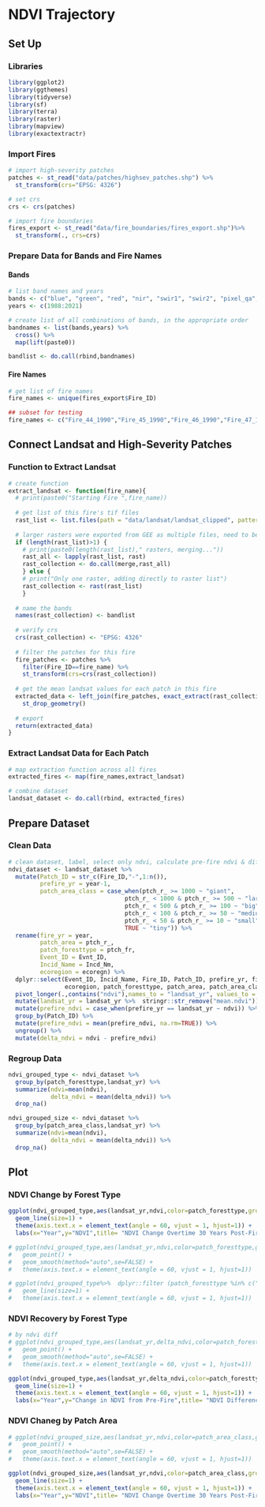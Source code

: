 # NDVI Trajectory

## Set Up

### Libraries 

```r
library(ggplot2)
library(ggthemes)
library(tidyverse)
library(sf)
library(terra)
library(raster)
library(mapview)
library(exactextractr)
```

### Import Fires

```r
# import high-severity patches
patches <- st_read("data/patches/highsev_patches.shp") %>% 
  st_transform(crs="EPSG: 4326")

# set crs
crs <- crs(patches)

# import fire boundaries
fires_export <- st_read("data/fire_boundaries/fires_export.shp")%>% 
  st_transform(., crs=crs)
```

### Prepare Data for Bands and Fire Names

#### Bands
```r
# list band names and years
bands <- c("blue", "green", "red", "nir", "swir1", "swir2", "pixel_qa", "ndvi", "ndwi", "nbr", "nbr2", "ndsi", "ndfsi", "savi", "evi")
years <- c(1988:2021)

# create list of all combinations of bands, in the appropriate order
bandnames <- list(bands,years) %>%
  cross() %>%
  map(lift(paste0))

bandlist <- do.call(rbind,bandnames)
```

#### Fire Names

```r
# get list of fire names
fire_names <- unique(fires_export$Fire_ID)

## subset for testing
fire_names <- c("Fire_44_1990","Fire_45_1990","Fire_46_1990","Fire_47_1990","Fire_48_1990","Fire_49_1991","Fire_50_1991","Fire_51_1991","Fire_52_1991","Fire_53_1991")
```

## Connect Landsat and High-Severity Patches

### Function to Extract Landsat

```r
# create function 
extract_landsat <- function(fire_name){
  # print(paste0("Starting Fire ",fire_name))
  
  # get list of this fire's tif files
  rast_list <- list.files(path = "data/landsat/landsat_clipped", pattern=fire_name, all.files=TRUE, full.names=TRUE)
  
  # larger rasters were exported from GEE as multiple files, need to be combined before importing
  if (length(rast_list)>1) { 
    # print(paste0(length(rast_list)," rasters, merging..."))
    rast_all <- lapply(rast_list, rast)
    rast_collection <- do.call(merge,rast_all)
    } else { 
    # print("Only one raster, adding directly to raster list")
    rast_collection <- rast(rast_list)  
    }
  
  # name the bands
  names(rast_collection) <- bandlist
  
  # verify crs
  crs(rast_collection) <- "EPSG: 4326"
  
  # filter the patches for this fire
  fire_patches <- patches %>% 
    filter(Fire_ID==fire_name) %>% 
    st_transform(crs=crs(rast_collection))
  
  # get the mean landsat values for each patch in this fire
  extracted_data <- left_join(fire_patches, exact_extract(rast_collection,fire_patches, append_cols = TRUE, max_cells_in_memory = 3e+08, fun = "mean")) %>% 
    st_drop_geometry()
  
  # export
  return(extracted_data)
}
```

### Extract Landsat Data for Each Patch

```r
# map extraction function across all fires
extracted_fires <- map(fire_names,extract_landsat)

# combine dataset
landsat_dataset <- do.call(rbind, extracted_fires)
```

## Prepare Dataset 

### Clean Data

```r
# clean dataset, label, select only ndvi, calculate pre-fire ndvi & differenced ndvi
ndvi_dataset <- landsat_dataset %>% 
  mutate(Patch_ID = str_c(Fire_ID,"-",1:n()),
         prefire_yr = year-1,
         patch_area_class = case_when(ptch_r_ >= 1000 ~ "giant",
                                 ptch_r_ < 1000 & ptch_r_ >= 500 ~ "large",
                                 ptch_r_ < 500 & ptch_r_ >= 100 ~ "big",
                                 ptch_r_ < 100 & ptch_r_ >= 50 ~ "medium",
                                 ptch_r_ < 50 & ptch_r_ >= 10 ~ "small",
                                 TRUE ~ "tiny")) %>% 
  rename(fire_yr = year,
         patch_area = ptch_r_,
         patch_foresttype = ptch_fr,
         Event_ID = Evnt_ID,
         Incid_Name = Incd_Nm,
         ecoregion = ecoregn) %>% 
  dplyr::select(Event_ID, Incid_Name, Fire_ID, Patch_ID, prefire_yr, fire_yr, 
                ecoregion, patch_foresttype, patch_area, patch_area_class, contains("ndvi")) %>%
  pivot_longer(.,contains("ndvi"),names_to = "landsat_yr", values_to = "ndvi") %>% 
  mutate(landsat_yr = landsat_yr %>%  stringr::str_remove("mean.ndvi")) %>% 
  mutate(prefire_ndvi = case_when(prefire_yr == landsat_yr ~ ndvi)) %>% 
  group_by(Patch_ID) %>% 
  mutate(prefire_ndvi = mean(prefire_ndvi, na.rm=TRUE)) %>%
  ungroup() %>% 
  mutate(delta_ndvi = ndvi - prefire_ndvi)
```

### Regroup Data

```r
ndvi_grouped_type <- ndvi_dataset %>% 
  group_by(patch_foresttype,landsat_yr) %>% 
  summarize(ndvi=mean(ndvi),
            delta_ndvi = mean(delta_ndvi)) %>% 
  drop_na()

ndvi_grouped_size <- ndvi_dataset %>% 
  group_by(patch_area_class,landsat_yr) %>% 
  summarize(ndvi=mean(ndvi),
            delta_ndvi = mean(delta_ndvi)) %>% 
  drop_na() 
```
## Plot

### NDVI Change by Forest Type

```r

ggplot(ndvi_grouped_type,aes(landsat_yr,ndvi,color=patch_foresttype,group=patch_foresttype))+
  geom_line(size=1) +
  theme(axis.text.x = element_text(angle = 60, vjust = 1, hjust=1)) + 
  labs(x="Year",y="NDVI",title= "NDVI Change Overtime 30 Years Post-Fire",color = "Patch Forest Type") 

# ggplot(ndvi_grouped_type,aes(landsat_yr,ndvi,color=patch_foresttype,group=patch_foresttype))+
#   geom_point() + 
#   geom_smooth(method="auto",se=FALSE) + 
#   theme(axis.text.x = element_text(angle = 60, vjust = 1, hjust=1))

# ggplot(ndvi_grouped_type%>%  dplyr::filter (patch_foresttype %in% c("Douglas-Fir","Fir-Spruce","Lodegepole Pine")),aes(landsat_yr ,ndvi,color=patch_foresttype,group=patch_foresttype)) +
#   geom_line(size=1) + 
#   theme(axis.text.x = element_text(angle = 60, vjust = 1, hjust=1))
```

### NDVI Recovery by Forest Type

```r
# by ndvi diff
# ggplot(ndvi_grouped_type,aes(landsat_yr,delta_ndvi,color=patch_foresttype,group=patch_foresttype))+
#   geom_point() + 
#   geom_smooth(method="auto",se=FALSE) + 
#   theme(axis.text.x = element_text(angle = 60, vjust = 1, hjust=1))

ggplot(ndvi_grouped_type,aes(landsat_yr,delta_ndvi,color=patch_foresttype,group=patch_foresttype))+
  geom_line(size=1) +
  theme(axis.text.x = element_text(angle = 60, vjust = 1, hjust=1)) + 
  labs(x="Year",y="Change in NDVI from Pre-Fire",title= "NDVI Difference from Pre-Fire 30 Years Post-Fire",color = "Patch Forest Type") 
```
### NDVI Chaneg by Patch Area

```r
# ggplot(ndvi_grouped_size,aes(landsat_yr,ndvi,color=patch_area_class,group=patch_area_class))+
#   geom_point() + 
#   geom_smooth(method="auto",se=FALSE) + 
#   theme(axis.text.x = element_text(angle = 60, vjust = 1, hjust=1))

ggplot(ndvi_grouped_size,aes(landsat_yr,ndvi,color=patch_area_class,group=patch_area_class))+
  geom_line(size=1) +
  theme(axis.text.x = element_text(angle = 60, vjust = 1, hjust=1)) + 
  labs(x="Year",y="NDVI",title= "NDVI Change Overtime 30 Years Post-Fire",color = "Patch Size") 
```
